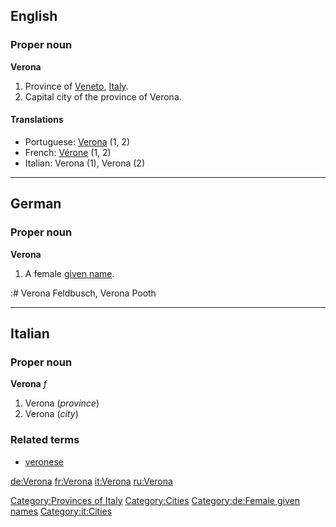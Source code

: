 ==English==

===Proper noun===
'''Verona'''

# Province of [[Veneto]], [[Italy]].
# Capital city of the province of Verona.

====Translations====
*Portuguese: [[Verona]] {{f}} (1, 2)
*French: [[Vérone]] (1, 2)
*Italian: Verona (1), Verona {{f}} (2)

[[Category:Provinces of Italy]] [[Category:Cities]]
----
==German==
===Proper noun===
'''Verona'''
# A female [[given name]].
:# Verona Feldbusch, Verona Pooth
[[Category:de:Female given names]]
----

==Italian==

===Proper noun===
'''Verona''' ''f''

# Verona (''province'')
# Verona (''city'')

===Related terms===
*[[veronese]]

[[Category:it:Cities]]

[[de:Verona]]
[[fr:Verona]]
[[it:Verona]]
[[ru:Verona]]
